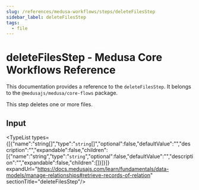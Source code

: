 ```yaml
---
slug: /references/medusa-workflows/steps/deleteFilesStep
sidebar_label: deleteFilesStep
tags:
  - file
---
```



# deleteFilesStep - Medusa Core Workflows Reference

This documentation provides a reference to the `deleteFilesStep`. It belongs to the `@medusajs/medusa/core-flows` package.

This step deletes one or more files.

## Input

<TypeList types={[{"name":"string[]","type":"`string`[]","optional":false,"defaultValue":"","description":"","expandable":false,"children":[{"name":"string","type":"`string`","optional":false,"defaultValue":"","description":"","expandable":false,"children":[]}]}]} expandUrl="https://docs.medusajs.com/learn/fundamentals/data-models/manage-relationships#retrieve-records-of-relation" sectionTitle="deleteFilesStep"/>
